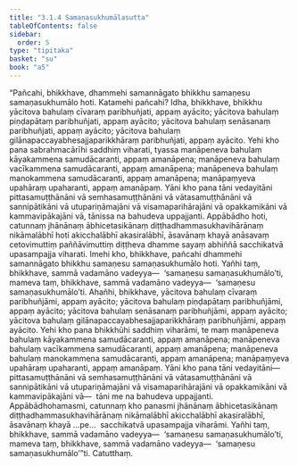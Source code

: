 ```yaml
---
title: "3.1.4 Samaṇasukhumālasutta"
tableOfContents: false
sidebar:
  order: 5
type: "tipitaka"
basket: "su"
book: "a5"
---
```



<DynamicBreadcrumb />

<Division number="104" book="a5">

<Paragraph number="634" book="a5">
“Pañcahi, bhikkhave, dhammehi samannāgato bhikkhu samaṇesu samaṇasukhumālo hoti.
</Paragraph>

<Paragraph number="635" book="a5">
Katamehi pañcahi? Idha, bhikkhave, bhikkhu yācitova bahulaṃ cīvaraṃ paribhuñjati, appaṃ ayācito; yācitova bahulaṃ piṇḍapātaṃ paribhuñjati, appaṃ ayācito; yācitova bahulaṃ senāsanaṃ paribhuñjati, appaṃ ayācito; yācitova bahulaṃ gilānapaccayabhesajjaparikkhāraṃ paribhuñjati, appaṃ ayācito. Yehi kho pana sabrahmacārīhi saddhiṃ viharati, tyassa manāpeneva bahulaṃ kāyakammena samudācaranti, appaṃ amanāpena; manāpeneva bahulaṃ vacīkammena samudācaranti, appaṃ amanāpena; manāpeneva bahulaṃ manokammena samudācaranti, appaṃ amanāpena; manāpaṃyeva upahāraṃ upaharanti, appaṃ amanāpaṃ. Yāni kho pana tāni vedayitāni pittasamuṭṭhānāni vā semhasamuṭṭhānāni vā vātasamuṭṭhānāni vā sannipātikāni vā utupariṇāmajāni vā visamaparihārajāni vā opakkamikāni vā kammavipākajāni vā, tānissa na bahudeva uppajjanti. Appābādho hoti, catunnaṃ jhānānaṃ ābhicetasikānaṃ diṭṭhadhammasukhavihārānaṃ nikāmalābhī hoti akicchalābhī akasiralābhī, āsavānaṃ khayā anāsavaṃ cetovimuttiṃ paññāvimuttiṃ diṭṭheva dhamme sayaṃ abhiññā sacchikatvā upasampajja viharati. Imehi kho, bhikkhave, pañcahi dhammehi samannāgato bhikkhu samaṇesu samaṇasukhumālo hoti.
</Paragraph>

<Paragraph number="636" book="a5">
Yañhi taṃ, bhikkhave, sammā vadamāno vadeyya—  ‘samaṇesu samaṇasukhumālo’ti, mameva taṃ, bhikkhave, sammā vadamāno vadeyya—  ‘samaṇesu samaṇasukhumālo’ti. Ahañhi, bhikkhave, yācitova bahulaṃ cīvaraṃ paribhuñjāmi, appaṃ ayācito; yācitova bahulaṃ piṇḍapātaṃ paribhuñjāmi, appaṃ ayācito; yācitova bahulaṃ senāsanaṃ paribhuñjāmi, appaṃ ayācito; yācitova bahulaṃ gilānapaccayabhesajjaparikkhāraṃ paribhuñjāmi, appaṃ ayācito. Yehi kho pana bhikkhūhi saddhiṃ viharāmi, te maṃ manāpeneva bahulaṃ kāyakammena samudācaranti, appaṃ amanāpena; manāpeneva bahulaṃ vacīkammena samudācaranti, appaṃ amanāpena; manāpeneva bahulaṃ manokammena samudācaranti, appaṃ amanāpena; manāpaṃyeva upahāraṃ upaharanti, appaṃ amanāpaṃ. Yāni kho pana tāni vedayitāni—  pittasamuṭṭhānāni vā semhasamuṭṭhānāni vā vātasamuṭṭhānāni vā sannipātikāni vā utupariṇāmajāni vā visamaparihārajāni vā opakkamikāni vā kammavipākajāni vā—  tāni me na bahudeva uppajjanti. Appābādhohamasmi, catunnaṃ kho panasmi jhānānaṃ ābhicetasikānaṃ diṭṭhadhammasukhavihārānaṃ nikāmalābhī akicchalābhī akasiralābhī, āsavānaṃ khayā …pe…  sacchikatvā upasampajja viharāmi.
</Paragraph>

<Paragraph number="637" book="a5">
Yañhi taṃ, bhikkhave, sammā vadamāno vadeyya—  ‘samaṇesu samaṇasukhumālo’ti, mameva taṃ, bhikkhave, sammā vadamāno vadeyya—  ‘samaṇesu samaṇasukhumālo’”ti.

</Paragraph>
</Division>

<Paragraph number="638" type="center" book="a5">
Catutthaṃ.
</Paragraph>